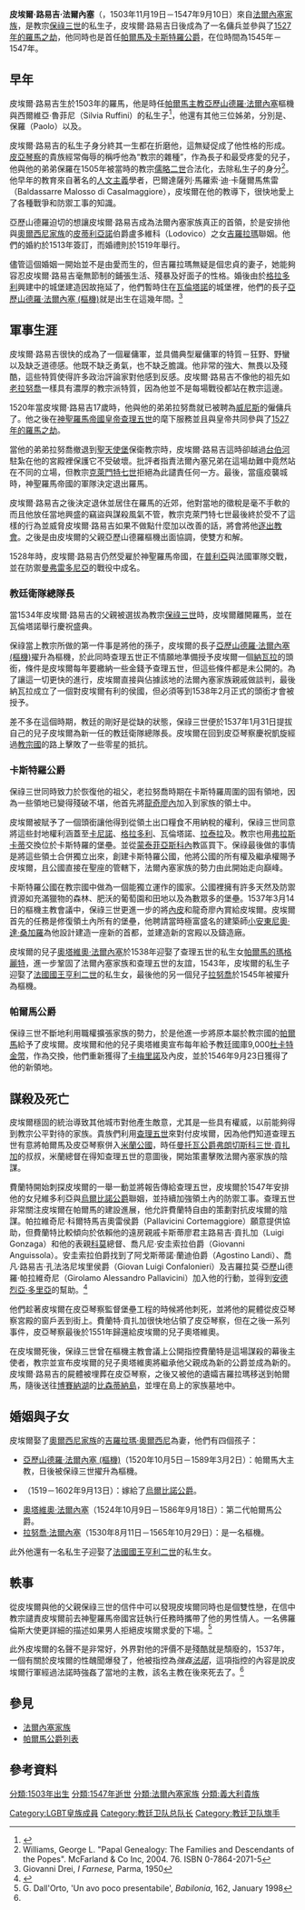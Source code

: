 {{Infobox nobility
| name            = 皮埃爾·路易吉·法爾內塞
|succession       = [[帕爾馬公爵列表|帕爾馬及卡斯特羅公爵]]
|reign            = 1545年9月16日－1547年9月10日
| image           = Pier Luigi Farnese di Tiziano.jpg
| image_size      = 
| caption         = 皮埃爾·路易吉肖像，[[提香|提香]]繪
| title           = [[帕爾馬公爵列表|帕爾馬及卡斯特羅公爵]]
| birth_date      = 1503年11月19日
| birth_place     = [[教宗國|教宗國]][[羅馬|羅馬]]
| death_date      = {{Death date and age|1547|9|10|1503|11|19|df=y}}
| death_place     = [[皮亞琴察|皮亞琴察]]
| place of burial = [[博賽納湖|博賽納湖]]的[[比森蒂納島|比森蒂納島]]
| spouse          = [[吉羅拉瑪·奧爾西尼|吉羅拉瑪·奧爾西尼]]
| issue           = [[亞歷山德羅·法爾內塞_(樞機)|亞歷山德羅·法爾內塞 (樞機)]]<br/>{{Tsl|it|Vittoria Farnese|維多利亞·法爾內塞}}<br/>[[奧塔維奧·法爾內塞|奧塔維奧·法爾內塞]]<br/>[[拉努喬·法爾內塞_(樞機)|拉努喬·法爾內塞]]<br/>{{Tsl|en|Orazio Farnese, Duke of Castro|奧拉齊奧·法爾內塞}}
| noble family    = [[法爾內塞家族|法爾內塞家族]]
| parents         = '''父：'''[[保祿三世|保祿三世]]<br>'''母：'''{{Tsl|it|Silvia Ruffini|西爾維亞·魯菲尼}}
}}

'''皮埃爾·路易吉·法爾內塞'''（{{lang-it|'''Pier Luigi Farnese'''}}，1503年11月19日－1547年9月10日）來自[[法爾內塞家族|法爾內塞家族]]，是教宗[[保祿三世|保祿三世]]的私生子，皮埃爾·路易吉日後成為了一名傭兵並參與了[[羅馬之劫_(1527年)|1527年的羅馬之劫]]，他同時也是首任[[帕爾馬公爵列表|帕爾馬及卡斯特羅公爵]]，在位時間為1545年－1547年。

==早年==

皮埃爾·路易吉生於1503年的羅馬，他是時任[[天主教帕爾馬教區|帕爾馬主教]][[保祿三世|亞歷山德羅·法爾內塞]]樞機與西爾維亞·魯菲尼（Silvia Ruffini）的私生子<ref>{{Cite web |url=http://www.treccani.it/enciclopedia/paolo-iii_%28Enciclopedia-dei-Papi%29/ |title=Enciclopedia dei Papi (2000) |accessdate=2014-06-03 |archive-date=2014-06-06 |archive-url=https://web.archive.org/web/20140606203028/http://www.treccani.it/enciclopedia/paolo-iii_(Enciclopedia-dei-Papi)/ |dead-url=no }}</ref>，他還有其他三位姊弟，分別是{{Tsl|en|Costanza Farnese|科斯坦扎·法爾內塞}}、保羅（Paolo）以及{{Tsl|en|Ranuccio Farnese (1509–1529)|拉努喬·法爾內塞 (1509–1529)}}。

皮埃爾·路易吉的私生子身分終其一生都在折磨他，這無疑促成了他性格的形成。[[皮亞琴察|皮亞琴察]]的貴族經常侮辱的稱呼他為“教宗的雜種”，作為長子和最受疼愛的兒子，他與他的弟弟保羅在1505年被當時的教宗[[儒略二世|儒略二世]]合法化，去除私生子的身分<ref>Williams, George L. "Papal Genealogy: The Families and Descendants of the Popes". McFarland & Co Inc, 2004. 76. ISBN 0-7864-2071-5</ref>。他早年的教育來自著名的[[人文主義|人文主義]]學者，巴爾達薩列·馬羅索·迪·卡薩爾馬焦雷（Baldassarre Malosso di Casalmaggiore），皮埃爾在他的教導下，很快地愛上了各種戰爭和防禦工事的知識。

亞歷山德羅迫切的想讓皮埃爾·路易吉成為法爾內塞家族真正的首領，於是安排他與[[奧爾西尼家族|奧爾西尼家族]]的[[皮蒂利亞諾|皮蒂利亞諾]]伯爵盧多維科（Lodovico）之女[[吉羅拉瑪·奧爾西尼|吉羅拉瑪]]聯姻。他們的婚約於1513年簽訂，而婚禮則於1519年舉行。

儘管這個婚姻一開始並不是由愛而生的，但吉羅拉瑪無疑是個忠貞的妻子，她能夠容忍皮埃爾·路易吉毫無節制的鋪張生活、殘暴及好面子的性格。婚後由於[[格拉多利|格拉多利]]興建中的城堡建造因故拖延了，他們暫時住在[[瓦倫塔諾|瓦倫塔諾]]的城堡裡，他們的長子[[亞歷山德羅·法爾內塞_(樞機)|亞歷山德羅·法爾內塞 (樞機)]]就是出生在這幾年間。<ref>Giovanni Drei, ''I Farnese,'' Parma, 1950</ref>

==軍事生涯==
皮埃爾·路易吉很快的成為了一個雇傭軍，並具備典型雇傭軍的特質－狂野、野蠻以及缺乏道德感。他既不缺乏勇氣，也不缺乏膽識。他非常的強大、無畏以及殘酷，這些特質使得許多政治評論家對他感到反感。皮埃爾·路易吉不像他的祖先如[[老拉努喬·法爾內塞|老拉努喬]]一樣具有濃厚的教宗派特質，因為他並不是每場戰役都站在教宗這邊。

1520年當皮埃爾·路易吉17歲時，他與他的弟弟拉努喬就已被聘為[[威尼斯|威尼斯]]的僱傭兵了。他之後在[[卡爾五世_(神聖羅馬帝國)|神聖羅馬帝國皇帝查理五世]]的麾下服務並且與皇帝共同參與了[[羅馬之劫_(1527年)|1527年的羅馬之劫]]。

當他的弟弟拉努喬撤退到[[聖天使堡|聖天使堡]]保衛教宗時，皮埃爾·路易吉這時卻越過[[台伯河|台伯河]]駐紮在他的宮殿裡保護它不受破壞。批評者指責法爾內塞兄弟在這場劫難中竟然站在不同的立場，但教宗[[克萊門特七世|克萊門特七世]]拒絕為此譴責任何一方。最後，當瘟疫襲城時，神聖羅馬帝國的軍隊決定退出羅馬。

皮埃爾·路易吉之後決定退休並居住在羅馬的近郊，他對當地的徵稅是毫不手軟的而且他放任當地興盛的竊盜與謀殺風氣不管，教宗克萊門特七世最後終於受不了這樣的行為並威脅皮埃爾·路易吉如果不做點什麼加以改善的話，將會將他[[逐出教會|逐出教會]]。之後是由皮埃爾的父親亞歷山德羅樞機出面協調，使雙方和解。

1528年時，皮埃爾·路易吉仍然受雇於神聖羅馬帝國，在[[普利亞|普利亞]]與法國軍隊交戰，並在防禦[[曼弗雷多尼亞|曼弗雷多尼亞]]的戰役中成名。

===教廷衛隊總隊長===

當1534年皮埃爾·路易吉的父親被選拔為教宗[[保祿三世|保祿三世]]時，皮埃爾離開羅馬，並在瓦倫塔諾舉行慶祝盛典。

保祿當上教宗所做的第一件事是將他的孫子，皮埃爾的長子[[亞歷山德羅·法爾內塞_(樞機)|亞歷山德羅·法爾內塞 (樞機)]]擢升為樞機，於此同時查理五世正不情願地準備授予皮埃爾一個[[納瓦拉|納瓦拉]]的頭銜，條件是皮埃爾每年要繳納一些金錢予查理五世，但這些條件都是未公開的。為了讓這一切更快的進行，皮埃爾直接與佔據該地的法爾內塞家族親戚做談判，最後納瓦拉成立了一個對皮埃爾有利的侯國，但必須等到1538年2月正式的頭銜才會被授予。

差不多在這個時期，教廷的{{Tsl|en|Captain General of the Church|教廷衛隊總隊長}}剛好是從缺的狀態，保祿三世便於1537年1月31日提拔自己的兒子皮埃爾為新一任的教廷衛隊總隊長。皮埃爾在回到皮亞琴察慶祝凱旋經過[[教宗國|教宗國]]的路上擊敗了一些零星的抵抗。

===卡斯特羅公爵===

保祿三世同時致力於恢復他的祖父，老拉努喬時期在卡斯特羅周圍的固有領地，因為一些領地已變得殘破不堪，他首先將[[龍奇廖內|龍奇廖內]]加入到家族的領土中。

皮埃爾被賦予了一個頭銜讓他得到從領土出口糧食不用納稅的權利，保祿三世同意將這些封地權利涵蓋至[[卡尼諾|卡尼諾]]、[[格拉多利|格拉多利]]、瓦倫塔諾、[[拉泰拉|拉泰拉]]及{{Tsl|en|Marta, Lazio|拉吉奧的馬爾他}}。教宗也用[[弗拉斯卡蒂|弗拉斯卡蒂]]交換位於卡斯特羅的堡壘。並從[[蒙泰菲亞斯科內|蒙泰菲亞斯科內]]教區買下{{Tsl|en|Bisenzio|比散齊奧}}。保祿最後做的事情是將這些領土合併獨立出來，創建卡斯特羅公國，他將公國的所有權及繼承權賜予皮埃爾，且公國直接在聖座的管轄下，法爾內塞家族的勢力由此開始走向巔峰。

卡斯特羅公國在教宗國中做為一個能獨立運作的國家。公國裡擁有許多天然及防禦資源如充滿獵物的森林、肥沃的葡萄園和田地以及為數眾多的堡壘。1537年3月14日的樞機主教會議中，保祿三世更進一步的將[[內皮_(義大利)|內皮]]和龍奇廖內賞給皮埃爾。皮埃爾首先的任務是修復領土內所有的堡壘，他聘請當時極富盛名的建築師[[小安東尼奧·達·桑加羅|小安東尼奧·達·桑加羅]]為他設計建造一座新的首都，並建造新的宮殿以及鑄造廠。

皮埃爾的兒子[[奧塔維奧·法爾內塞|奧塔維奧·法爾內塞]]於1538年迎娶了查理五世的私生女[[帕爾馬的瑪格麗特|帕爾馬的瑪格麗特]]，進一步鞏固了法爾內塞家族和查理五世的友誼，1543年，皮埃爾的私生子{{Tsl|en|Orazio Farnese, Duke of Castro|奧拉齊奧·法爾內塞}}迎娶了[[亨利二世_(法蘭西)|法國國王亨利二世]]的私生女{{Tsl|en|Diane de France|法蘭西的黛安}}，最後他的另一個兒子[[拉努喬·法爾內塞_(樞機)|拉努喬]]於1545年被擢升為樞機。

===帕爾馬公爵===

保祿三世不斷地利用職權擴張家族的勢力，於是他進一步將原本屬於教宗國的[[帕爾馬|帕爾馬]]給予了皮埃爾。皮埃爾和他的兒子奧塔維奧宣布每年給予教廷國庫9,000[[杜卡特金幣|杜卡特金幣]]，作為交換，他們重新獲得了[[卡梅里諾|卡梅里諾]]及內皮，並於1546年9月23日獲得了他的新領地。

==謀殺及死亡==

皮埃爾穩固的統治導致其他城市對他產生敵意，尤其是一些具有權威，以前能夠得到教宗公平對待的家族。貴族們利用[[卡爾五世_(神聖羅馬帝國)|查理五世]]來對付皮埃爾，因為他們知道查理五世有意將帕爾馬及皮亞琴察併入[[米蘭公國|米蘭公國]]，時任[[曼托瓦公爵|曼托瓦公爵]][[法蘭西斯科三世·貢扎加|弗朗切斯科三世·貢扎加]]的叔叔，米蘭總督{{Tsl|en|Ferrante Gonzaga|費蘭特·貢扎加}}在得知查理五世的意圖後，開始策畫擊敗法爾內塞家族的陰謀。

費蘭特開始刺探皮埃爾的一舉一動並將報告傳給查理五世，皮埃爾於1547年安排他的女兒維多利亞與[[烏爾比諾公爵|烏爾比諾公爵]]{{Tsl|en|Guidobaldo II della Rovere, Duke of Urbino|圭多巴爾多二世·德拉·羅維雷}}聯姻，並持續加強領土內的防禦工事。查理五世非常關注皮埃爾在帕爾馬的建設進展，他允許費蘭特自由的策劃對抗皮埃爾的陰謀。帕拉維奇尼·科爾特馬吉奧雷侯爵（Pallavicini Cortemaggiore）願意提供協助，但費蘭特比較傾向於依賴他的遠房親戚卡斯蒂廖君主路易吉·貢扎加（Luigi Gonzaga）和他的表親[[科莫|科莫]]總督、喬凡尼·安圭索拉伯爵（Giovanni Anguissola）。安圭索拉伯爵找到了阿戈斯蒂諾·蘭迪伯爵（Agostino Landi）、喬凡·路易吉·孔法洛尼埃里侯爵（Giovan Luigi Confalonieri）及吉羅拉莫·亞歷山德羅·帕拉維奇尼（Girolamo Alessandro Pallavicini）加入他的行動，並得到[[安德烈亞·多里亞|安德烈亞·多里亞]]的幫助。<ref>{{Cite web |url=http://www.theodora.com/encyclopedia/f/farnese.html |title=FARNESE encyclopedia |accessdate=2014-06-03 |archive-date=2014-06-06 |archive-url=https://web.archive.org/web/20140606231737/http://www.theodora.com/encyclopedia/f/farnese.html |dead-url=no }}</ref>

他們趁著皮埃爾在皮亞琴察監督堡壘工程的時候將他刺死，並將他的屍體從皮亞琴察宮殿的窗戶丟到街上。費蘭特·貢扎加很快地佔領了皮亞琴察，但在之後一系列事件，皮亞琴察最後於1551年歸還給皮埃爾的兒子奧塔維奧。

在皮埃爾死後，保祿三世曾在樞機主教會議上公開指控費蘭特是這場謀殺的幕後主使者，教宗並宣布皮埃爾的兒子奧塔維奧將繼承他父親成為新的公爵並成為新的{{Tsl|en|Gonfalonier of the Church|神聖羅馬天主教旗手}}。皮埃爾·路易吉的屍體被埋葬在皮亞琴察，之後又被他的遺孀吉羅拉瑪移送到帕爾馬，隨後送往[[博賽納湖|博賽納湖]]的[[比森蒂納島|比森蒂納島]]，並埋在島上的家族墓地中。

==婚姻與子女==


皮埃爾娶了[[奧爾西尼家族|奧爾西尼家族]]的[[吉羅拉瑪·奧爾西尼|吉羅拉瑪·奧爾西尼]]為妻，他們有四個孩子：
*[[亞歷山德羅·法爾內塞_(樞機)|亞歷山德羅·法爾內塞 (樞機)]]（1520年10月5日－1589年3月2日）：帕爾馬大主教，日後被保祿三世擢升為樞機。
*{{Tsl|it|Vittoria Farnese|維多利亞·法爾內塞}}（1519－1602年9月13日）：嫁給了[[烏爾比諾公爵|烏爾比諾公爵]]{{Tsl|en|Guidobaldo II della Rovere, Duke of Urbino|圭多巴爾多二世·德拉·羅維雷}}。
*[[奧塔維奧·法爾內塞|奧塔維奧·法爾內塞]]（1524年10月9日－1586年9月18日）：第二代帕爾馬公爵。
*[[拉努喬·法爾內塞_(樞機)|拉努喬·法爾內塞]]（1530年8月11日－1565年10月29日）：是一名樞機。

此外他還有一名私生子{{Tsl|en|Orazio Farnese, Duke of Castro|奧拉齊奧·法爾內塞}}迎娶了[[亨利二世_(法蘭西)|法國國王亨利二世]]的私生女{{Tsl|en|Diane de France|法蘭西的黛安}}。

==軼事==

從皮埃爾與他的父親保祿三世的信件中可以發現皮埃爾同時也是個雙性戀，在信中教宗譴責皮埃爾前去神聖羅馬帝國宮廷執行任務時攜帶了他的男性情人。一名佛羅倫斯大使更詳細的描述如果男人拒絕皮埃爾求愛的下場。<ref name="G. Dall'Orto">G. Dall'Orto, 'Un avo poco presentabile', ''Babilonia'', 162, January 1998</ref>

此外皮埃爾的名聲不是非常好，外界對他的評價不是殘酷就是頹廢的，1537年，一個有關於皮埃爾的性醜聞爆發了，他被指控為''強姦[[法諾|法諾]]''，這項指控的內容是說皮埃爾行軍經過法諾時強姦了當地的主教，該名主教在後來死去了。<ref name="G. Dall'Orto"/>

==參見==
*[[法爾內塞家族|法爾內塞家族]]
*[[帕爾馬公爵列表|帕爾馬公爵列表]]

==參考資料==
{{reflist}}

{{start box}}
{{s-before|無}}
{{s-title|[[帕爾馬公爵列表|卡斯特羅、帕爾馬及皮亞琴察公爵]]|1545年—1547年}}
{{s-after|[[奧塔維奧·法爾內塞|奧塔維奧·法爾內塞]]}}
{{end box}}

[[分類:1503年出生|分類:1503年出生]]
[[分類:1547年逝世|分類:1547年逝世]]
[[分類:法爾內塞家族|分類:法爾內塞家族]]
[[分類:義大利貴族|分類:義大利貴族]]
{{Authority control}}
[[Category:LGBT皇族成員|Category:LGBT皇族成員]]
[[Category:教廷卫队总队长|Category:教廷卫队总队长]]
[[Category:教廷卫队旗手|Category:教廷卫队旗手]]